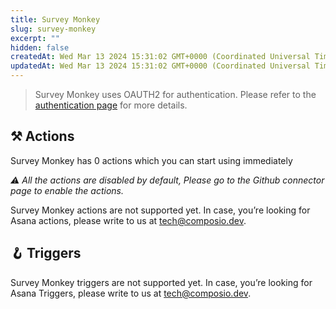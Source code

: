 ```yaml
---
title: Survey Monkey
slug: survey-monkey
excerpt: ""
hidden: false
createdAt: Wed Mar 13 2024 15:31:02 GMT+0000 (Coordinated Universal Time)
updatedAt: Wed Mar 13 2024 15:31:02 GMT+0000 (Coordinated Universal Time)
---
```


> Survey Monkey uses OAUTH2 for authentication. Please refer to the [authentication page](/docs/authentication) for more details.





## ⚒️ Actions

Survey Monkey has 0 actions which you can start using immediately

 _⚠️ All the actions are disabled by default, Please go to the Github connector page to enable the actions._

Survey Monkey actions are not supported yet. In case, you’re looking for Asana actions, please write to us at tech@composio.dev.

## 🪝 Triggers

Survey Monkey triggers are not supported yet. In case, you’re looking for Asana Triggers, please write to us at tech@composio.dev.
